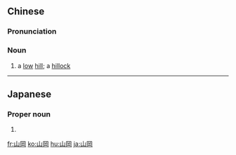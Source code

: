 {{also|山冈}}
==Chinese==
{{zh-forms|s=山冈|t2=山崗}}

===Pronunciation===
{{zh-pron
|m=shāngāng
|c=saan1 gong1
|h=pfs=sân-kông
|mn=qz,xm,zz:san-kong/qz,xm:san-kang/zz:soaⁿ-kng
|cat=n
}}

===Noun===
{{zh-noun}}

# {{lb|zh|Advanced Mandarin}} a [[low]] [[hill]]; a [[hillock]]

----

==Japanese==
{{ja-kanjitab|やま|おか|yomi=k}}

===Proper noun===
{{ja-pos|proper|やまおか}}

# {{surname|lang=ja|sort=やまおか}}

[[fr:山岡]]
[[ko:山岡]]
[[hu:山岡]]
[[ja:山岡]]